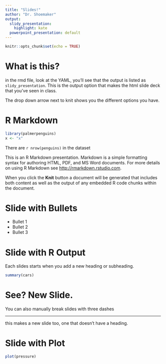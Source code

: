 ```yaml
---
title: "Slides!"
author: "Dr. Shoemaker"
output:
  slidy_presentation: 
    highlight: kate
  powerpoint_presentation: default
---
```


```r
knitr::opts_chunk$set(echo = TRUE)
```

# What is this? 

in the rmd file, look at the YAML, you'll see that the output is listed as `slidy_presentation`. This is the output option that makes the html slide deck that you've seen in class. 

The drop down arrow next to knit shows you the different options you have. 

# R Markdown {.smaller}

```r
library(palmerpenguins)
x <- "x"
```

There are `r nrow(penguins)` in the dataset


This is an R Markdown presentation. Markdown is a simple formatting syntax for authoring HTML, PDF, and MS Word documents. For more details on using R Markdown see <http://rmarkdown.rstudio.com>.

When you click the **Knit** button a document will be generated that includes both content as well as the output of any embedded R code chunks within the document.

# Slide with Bullets

- Bullet 1
- Bullet 2
- Bullet 3

# Slide with R Output

Each slides starts when you add a new heading or subheading. 
```r
summary(cars)
```

# See? New Slide.

You can also manually break slides with three dashes

---

this makes a new slide too, one that doesn't have a heading. 

# Slide with Plot


```r
plot(pressure)
```

